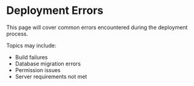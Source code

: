 # Deployment Errors

This page will cover common errors encountered during the deployment process.

Topics may include:

- Build failures
- Database migration errors
- Permission issues
- Server requirements not met
